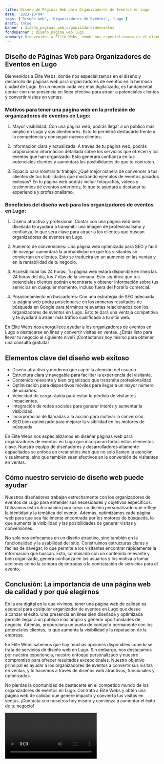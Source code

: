 ```yaml
---
title: Diseño de Páginas Web para Organizadores de Eventos en Lugo
date: '2023-10-04'
tags: ['Diseño web', 'Organizadores de Eventos', 'Lugo']
draft: false
banner : diseño_paginas_web_organizadoresdeeventos
fondoBanner : diseño_pagina_web_lugo
summary: Bienvenidos a Élite Webs, donde nos especializamos en el diseño y desarrollo de páginas web para organizadores de eventos en la hermosa ciudad de Lugo. En un mundo cada vez más digitalizado, es fundamental contar con una presencia en línea efectiva para atraer a potenciales clientes y convertir visitas en ventas.
---
```


## Diseño de Páginas Web para Organizadores de Eventos en Lugo

Bienvenidos a Élite Webs, donde nos especializamos en el diseño y desarrollo de páginas web para organizadores de eventos en la hermosa ciudad de Lugo. En un mundo cada vez más digitalizado, es fundamental contar con una presencia en línea efectiva para atraer a potenciales clientes y convertir visitas en ventas.

### Motivos para tener una página web en la profesión de organizadores de eventos en Lugo:

1. Mayor visibilidad: Con una página web, podrás llegar a un público más amplio en Lugo y sus alrededores. Esto te permitirá destacarte frente a la competencia y conseguir nuevos clientes.

2. Información clara y actualizada: A través de tu página web, podrás proporcionar información detallada sobre los servicios que ofrecen y los eventos que han organizado. Esto generará confianza en tus potenciales clientes y aumentará las posibilidades de que te contraten.

3. Espacio para mostrar tu trabajo: ¿Qué mejor manera de convencer a tus clientes de tus habilidades que mostrando ejemplos de eventos pasados exitosos? En tu página web podrás incluir fotografías, videos y testimonios de eventos anteriores, lo que te ayudará a destacar tu experiencia y profesionalismo.

### Beneficios del diseño web para los organizadores de eventos en Lugo:

1. Diseño atractivo y profesional: Contar con una página web bien diseñada te ayudará a transmitir una imagen de profesionalismo y confianza, lo que será clave para atraer a los clientes que buscan organizadores de eventos en Lugo.

2. Aumento de conversiones: Una página web optimizada para SEO y fácil de navegar aumentará la probabilidad de que los visitantes se conviertan en clientes. Esto se traducirá en un aumento en las ventas y en la rentabilidad de tu negocio.

3. Accesibilidad las 24 horas: Tu página web estará disponible en línea las 24 horas del día, los 7 días de la semana. Esto significa que tus potenciales clientes podrán encontrarte y obtener información sobre tus servicios en cualquier momento, incluso fuera del horario comercial.

4. Posicionamiento en buscadores: Con una estrategia de SEO adecuada, tu página web podrá posicionarse en los primeros resultados de búsqueda en Google para términos relevantes relacionados con los organizadores de eventos en Lugo. Esto te dará una ventaja competitiva y te ayudará a atraer más tráfico cualificado a tu sitio web.

En Élite Webs nos enorgullece ayudar a los organizadores de eventos en Lugo a destacarse en línea y convertir visitas en ventas. ¿Estás listo para llevar tu negocio al siguiente nivel? ¡Contáctanos hoy mismo para obtener una consulta gratuita!

<GifSeo />

<Cta />

## Elementos clave del diseño web exitoso

- Diseño atractivo y moderno que capte la atención del usuario.
- Estructura clara y navegable para facilitar la experiencia del visitante.
- Contenido relevante y bien organizado que transmita profesionalidad.
- Optimización para dispositivos móviles para llegar a un mayor número de usuarios.
- Velocidad de carga rápida para evitar la pérdida de visitantes impacientes.
- Integración de redes sociales para generar interés y aumentar la visibilidad.
- Incorporación de llamadas a la acción para motivar la conversión.
- SEO bien optimizado para mejorar la visibilidad en los motores de búsqueda.

En Élite Webs nos especializamos en diseñar páginas web para organizadores de eventos en Lugo que incorporan todos estos elementos clave. Nuestro equipo de diseñadores y desarrolladores altamente capacitados se enfoca en crear sitios web que no solo llamen la atención visualmente, sino que también sean efectivos en la conversión de visitantes en ventas.

## Cómo nuestro servicio de diseño web puede ayudar

Nuestros diseñadores trabajan estrechamente con los organizadores de eventos de Lugo para entender sus necesidades y objetivos específicos. Utilizamos esta información para crear un diseño personalizado que refleje la identidad y la temática del evento. Además, optimizamos cada página web para que sea fácilmente encontrada por los motores de búsqueda, lo que aumenta la visibilidad y las posibilidades de generar visitas y conversiones.

No solo nos enfocamos en un diseño atractivo, sino también en la funcionalidad y la usabilidad del sitio. Construimos estructuras claras y fáciles de navegar, lo que permite a los visitantes encontrar rápidamente la información que buscan. Esto, combinado con un contenido relevante y bien organizado, genera confianza en los usuarios y los motiva a tomar acciones como la compra de entradas o la contratación de servicios para el evento.

## Conclusión: La importancia de una página web de calidad y por qué elegirnos

En la era digital en la que vivimos, tener una página web de calidad es esencial para cualquier organizador de eventos en Lugo que desee alcanzar el éxito. Una presencia en línea bien diseñada y optimizada permite llegar a un público más amplio y generar oportunidades de negocio. Además, proporciona un punto de contacto permanente con los potenciales clientes, lo que aumenta la visibilidad y la reputación de la empresa.

En Élite Webs sabemos que hay muchas opciones disponibles cuando se trata de servicios de diseño web en Lugo. Sin embargo, nos destacamos por nuestra experiencia, nuestro enfoque personalizado y nuestro compromiso para ofrecer resultados excepcionales. Nuestro objetivo principal es ayudar a los organizadores de eventos a convertir sus visitas en ventas, y lo hacemos a través de diseños web atractivos, funcionales y optimizados.

No pierdas la oportunidad de destacarte en el competido mundo de los organizadores de eventos en Lugo. Contrata a Élite Webs y obtén una página web de calidad que genere impacto y convierta tus visitas en ventas. ¡Contacta con nosotros hoy mismo y comienza a aumentar el éxito de tu negocio!

<Video />

<CtaBot job='Organizadores de Eventos' city='Lugo'/>

<Gmaps query='Lugo+españa+maps' />